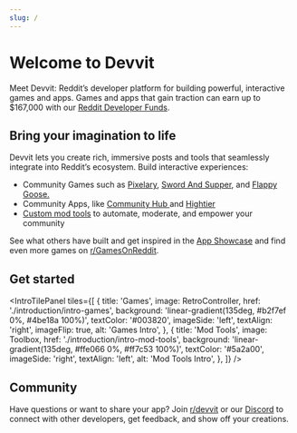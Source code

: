 ```yaml
---
slug: /
---
```



# Welcome to Devvit

Meet Devvit: Reddit’s developer platform for building powerful, interactive games and apps. Games and apps that gain traction can earn up to $167,000 with our [Reddit Developer Funds](./earn-money/reddit_developer_funds).

## Bring your imagination to life

Devvit lets you create rich, immersive posts and tools that seamlessly integrate into Reddit’s ecosystem. Build interactive experiences:

<div style={{ display: 'flex', alignItems: 'center', gap: '2rem', flexWrap: 'wrap', minHeight: 280 }}>
  <div style={{ flex: 1, minWidth: 460 }}>
    <ul>
      <li>Community Games such as <a href="https://www.reddit.com/r/Pixelary/">Pixelary</a>, <a href="https://www.reddit.com/r/SwordAndSupperGame/">Sword And Supper</a>, and <a href = "https://www.reddit.com/r/RedditGames/"> Flappy Goose.</a></li>
      <li>Community Apps, like <a href="https://www.reddit.com/r/FortNiteBR/"> Community Hub </a> and <a href="https://www.reddit.com/r/hightier/">Hightier</a></li>
      <li><a href="https://www.reddit.com/r/ModSupport/comments/1k6szsj/devvit_apps_for_moderation_a_list/">Custom mod tools</a> to automate, moderate, and empower your community</li>
    </ul>
  </div>
  <div style={{ flex: 1, minWidth: 260, display: 'flex', justifyContent: 'center', alignItems: 'center' }}>
    <RotatingImage images={[
      BuildItBuilding,
      DarkDungeon,
      RiddonkulousGuess,
      FlappyGoose,
      SwordAndSupper,
      Hightier,
    ]} interval={3000} style={{ height: 280, width: 340, maxWidth: '100%', maxHeight: '100%' }} />
  </div>
</div>


See what others have built and get inspired in the [App Showcase](./examples/app-showcase) and find even more games on [r/GamesOnReddit](https://www.reddit.com/r/GamesOnReddit/).

## Get started

<IntroTilePanel
  tiles={[
    {
      title: 'Games',
      image: RetroController,
      href: './introduction/intro-games',
      background: 'linear-gradient(135deg, #b2f7ef 0%, #4be18a 100%)',
      textColor: '#003820',
      imageSide: 'left',
      textAlign: 'right',
      imageFlip: true,
      alt: 'Games Intro',
    },
    {
      title: 'Mod Tools',
      image: Toolbox,
      href: './introduction/intro-mod-tools',
      background: 'linear-gradient(135deg, #ffe066 0%, #ff7c53 100%)',
      textColor: '#5a2a00',
      imageSide: 'right',
      textAlign: 'left',
      alt: 'Mod Tools Intro',
    },
  ]}
/>

## Community

Have questions or want to share your app? Join [r/devvit](https://www.reddit.com/r/devvit/) or our [Discord](https://discord.gg/Cd43ExtEFS) to connect with other developers, get feedback, and show off your creations.
